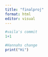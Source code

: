 ```yaml
---
title: "finalproj"
format: html
editor: visual
---
```


```r
#vaila's commit
1+1
```

```r
#Hannahs change
print("Hi")
```
